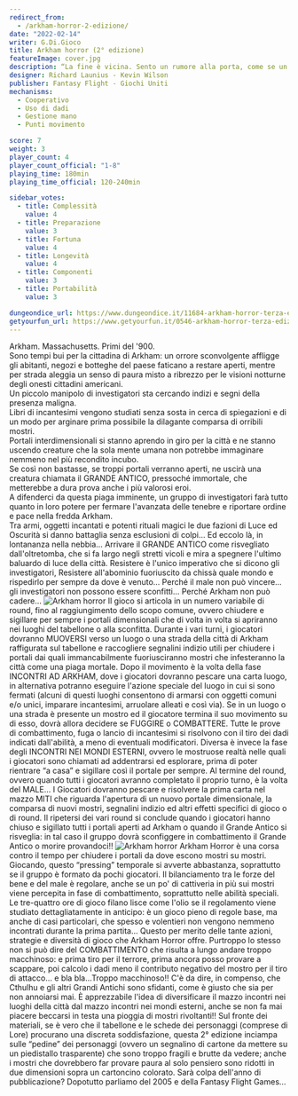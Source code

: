 ```yaml
---
redirect_from:
  - /arkham-horror-2-edizione/
date: "2022-02-14"
writer: G.Di.Gioco
title: Arkham horror (2° edizione)
featureImage: cover.jpg
description: “La fine è vicina. Sento un rumore alla porta, come se un immenso corpo viscido vi premesse contro. Non mi troverà. Dio, quella mano! La finestra! La finestra!” H.P. Lovecraft
designer: Richard Launius - Kevin Wilson
publisher: Fantasy Flight - Giochi Uniti
mechanisms:
  - Cooperativo
  - Uso di dadi
  - Gestione mano
  - Punti movimento

score: 7
weight: 3
player_count: 4
player_count_official: "1-8"
playing_time: 180min
playing_time_official: 120-240min

sidebar_votes:
  - title: Complessità
    value: 4
  - title: Preparazione
    value: 3
  - title: Fortuna
    value: 4
  - title: Longevità
    value: 4
  - title: Componenti
    value: 3
  - title: Portabilità
    value: 3

dungeondice_url: https://www.dungeondice.it/11684-arkham-horror-terza-edizione.html
getyourfun_url: https://www.getyourfun.it/0546-arkham-horror-terza-edizione-giochi-avventura.html
---
```


<Setting>
  Arkham. Massachusetts. Primi del '900.
  <br />
  Sono tempi bui per la cittadina di Arkham: un orrore sconvolgente affligge gli
  abitanti, negozi e botteghe del paese faticano a restare aperti, mentre per
  strada aleggia un senso di paura misto a ribrezzo per le visioni notturne
  degli onesti cittadini americani.
  <br />
  Un piccolo manipolo di investigatori sta cercando indizi e segni della
  presenza maligna.
  <br />
  Libri di incantesimi vengono studiati senza sosta in cerca di spiegazioni e di
  un modo per arginare prima possibile la dilagante comparsa di orribili mostri.
  <br />
  Portali interdimensionali si stanno aprendo in giro per la città e ne stanno
  uscendo creature che la sola mente umana non potrebbe immaginare nemmeno nel
  più recondito incubo.
  <br />
  Se così non bastasse, se troppi portali verranno aperti, ne uscirà una
  creatura chiamata il GRANDE ANTICO, pressoché immortale, che metterebbe a dura
  prova anche i più valorosi eroi.
  <br />
  A difenderci da questa piaga imminente, un gruppo di investigatori farà tutto
  quanto in loro potere per fermare l'avanzata delle tenebre e riportare ordine
  e pace nella fredda Arkham.
  <br />
  Tra armi, oggetti incantati e potenti rituali magici le due fazioni di Luce ed
  Oscurità si danno battaglia senza esclusioni di colpi… Ed eccolo là, in
  lontananza nella nebbia… Arrivare il GRANDE ANTICO come risvegliato
  dall'oltretomba, che si fa largo negli stretti vicoli e mira a spegnere
  l'ultimo baluardo di luce della città. Resistere è l'unico imperativo che si
  dicono gli investigatori, Resistere all'abominio fuoriuscito da chissà quale
  mondo e rispedirlo per sempre da dove è venuto… Perché il male non può
  vincere… gli investigatori non possono essere sconfitti… Perché Arkham non può
  cadere…
</Setting>

<img src="./game1.png" alt="Arkham horror" />

<Rules>
  Il gioco si articola in un numero variabile di round, fino al raggiungimento
  dello scopo comune, ovvero chiudere e sigillare per sempre i portali
  dimensionali che di volta in volta si apriranno nei luoghi del tabellone o
  alla sconfitta. Durante i vari turni, i giocatori dovranno MUOVERSI verso un
  luogo o una strada della città di Arkham raffigurata sul tabellone e
  raccogliere segnalini indizio utili per chiudere i portali dai quali
  immancabilmente fuoriusciranno mostri che infesteranno la città come una piaga
  mortale. Dopo il movimento è la volta della fase INCONTRI AD ARKHAM, dove i
  giocatori dovranno pescare una carta luogo, in alternativa potranno eseguire
  l'azione speciale del luogo in cui si sono fermati (alcuni di questi luoghi
  consentono di armarsi con oggetti comuni e/o unici, imparare incantesimi,
  arruolare alleati e così via). Se in un luogo o una strada è presente un
  mostro ed il giocatore termina il suo movimento su di esso, dovrà allora
  decidere se FUGGIRE o COMBATTERE. Tutte le prove di combattimento, fuga o
  lancio di incantesimi si risolvono con il tiro dei dadi indicati dall'abilità,
  a meno di eventuali modificatori. Diversa è invece la fase degli INCONTRI NEI
  MONDI ESTERNI, ovvero le mostruose realtà nelle quali i giocatori sono
  chiamati ad addentrarsi ed esplorare, prima di poter rientrare “a casa” e
  sigillare così il portale per sempre. Al termine del round, ovvero quando
  tutti i giocatori avranno completato il proprio turno, è la volta del MALE… I
  Giocatori dovranno pescare e risolvere la prima carta nel mazzo MITI che
  riguarda l'apertura di un nuovo portale dimensionale, la comparsa di nuovi
  mostri, segnalini indizio ed altri effetti specifici di gioco o di round. Il
  ripetersi dei vari round si conclude quando i giocatori hanno chiuso e
  sigillato tutti i portali aperti ad Arkham o quando il Grande Antico si
  risveglia: in tal caso il gruppo dovrà sconfiggere in combattimento il Grande
  Antico o morire provandoci!!
</Rules>

<img src="./game2.jpg?t=1" alt="Arkham horror" />

<Feedback>
  Arkham Horror è una corsa contro il tempo per chiudere i portali da dove
  escono mostri su mostri. Giocando, questo “pressing” temporale si avverte
  abbastanza, soprattutto se il gruppo è formato da pochi giocatori. Il
  bilanciamento tra le forze del bene e del male è regolare, anche se un po' di
  cattiveria in più sui mostri viene percepita in fase di combattimento,
  soprattutto nelle abilità speciali. Le tre-quattro ore di gioco filano lisce
  come l'olio se il regolamento viene studiato dettagliatamente in anticipo: è
  un gioco pieno di regole base, ma anche di casi particolari, che spesso e
  volentieri non vengono nemmeno incontrati durante la prima partita… Questo per
  merito delle tante azioni, strategie e diversità di gioco che Arkham Horror
  offre. Purtroppo lo stesso non si può dire del COMBATTIMENTO che risulta a
  lungo andare troppo macchinoso: e prima tiro per il terrore, prima ancora
  posso provare a scappare, poi calcolo i dadi meno il contributo negativo del
  mostro per il tiro di attacco… e bla bla…Troppo macchinoso!! C'è da dire, in
  compenso, che Cthulhu e gli altri Grandi Antichi sono sfidanti, come è giusto
  che sia per non annoiarsi mai. È apprezzabile l'idea di diversificare il mazzo
  incontri nei luoghi della città dal mazzo incontri nei mondi esterni, anche se
  non fa mai piacere beccarsi in testa una pioggia di mostri rivoltanti!! Sul
  fronte dei materiali, se è vero che il tabellone e le schede dei personaggi
  (comprese di Lore) procurano una discreta soddisfazione, questa 2° edizione
  inciampa sulle “pedine” dei personaggi (ovvero un segnalino di cartone da
  mettere su un piedistallo trasparente) che sono troppo fragili e brutte da
  vedere; anche i mostri che dovrebbero far provare paura al solo pensiero sono
  ridotti in due dimensioni sopra un cartoncino colorato. Sarà colpa dell'anno
  di pubblicazione? Dopotutto parliamo del 2005 e della Fantasy Flight Games…
</Feedback>
